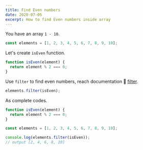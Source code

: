 ```yaml
---
title: Find Even numbers
date: 2020-07-05
excerpt: How to find Even numbers inside array
---
```


You have an array `1 - 10`.
```js
const elements = [1, 2, 3, 4, 5, 6, 7, 8, 9, 10];
```

Let's create `isEven` function.
```js
function isEven(element) {
  return element % 2 === 0;
}
```

Use `filter` to find even numbers, reach documentation 🚀 [filter](https://developer.mozilla.org/en-US/docs/Web/JavaScript/Reference/Global_Objects/Array/filter).
```js
elements.filter(isEven);
```

As complete codes.
```js
function isEven(element) {
  return element % 2 === 0;
}

const elements = [1, 2, 3, 4, 5, 6, 7, 8, 9, 10];

console.log(elements.filter(isEven));
// output [2, 4, 6, 8, 10]
```